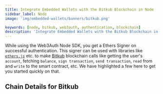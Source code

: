 ```yaml
---
title: Integrate Embedded Wallets with the Bitkub Blockchain in Node
sidebar_label: Node
image: 'img/embedded-wallets/banners/bitkub.png'

keywords: [node, bitkub, web3auth, authentication, blockchain]
description: 'Integrate Embedded Wallets with the Bitkub Blockchain in Node | Embedded Wallets'
---
```



While using the Web3Auth Node SDK, you get a Ethers Signer on successful authentication. This signer can be used with libraries like [`ethers.js`](https://docs.ethers.io/v5/getting-started/) etc. to make [Bitkub](https://ethereum.org/) blockchain calls like getting the user's `account`, fetching `balance`, `sign transaction`, `send transaction`, `read` from and `write` to the smart contract, etc. We have highlighted a few here to get you started quickly on that.

## Chain Details for Bitkub

<ChainDetailsBitkub />

<EVMInteraction />

